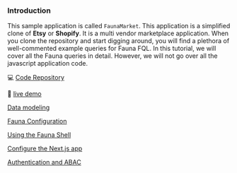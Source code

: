 ### Introduction

This sample application is called `FaunaMarket`. This application is a simplified clone of **Etsy** or **Shopify**. It is a multi vendor marketplace application. When you clone the repository and start digging around, you will find a plethora of well-commented example queries for Fauna FQL. In this tutorial, we will cover all the Fauna queries in detail. However, we will not go over all the javascript application code.

💻 [Code Repository](https://github.com/fauna-labs/fauna-shop-app)

🚀 [live demo](https://fauna-shop-app.vercel.app/)

[Data modeling](Fauna%20FQL%20v10%20Sample%20Application%20176621b3f59145ab8e5e5bcc2875f7ac/Data%20modeling%20503c6ba1dbb044a5af4a79276fc80d2a.md)

[Fauna Configuration](Fauna%20FQL%20v10%20Sample%20Application%20176621b3f59145ab8e5e5bcc2875f7ac/Fauna%20Configuration%205fd6870edf9a49579bcfc712bd28c839.md)

[Using the Fauna Shell](Fauna%20FQL%20v10%20Sample%20Application%20176621b3f59145ab8e5e5bcc2875f7ac/Using%20the%20Fauna%20Shell%207436b68e98184d58ba3954d41d119fb8.md)

[Configure the Next.js app](Fauna%20FQL%20v10%20Sample%20Application%20176621b3f59145ab8e5e5bcc2875f7ac/Configure%20the%20Next%20js%20app%204ed40c7bcf5442f8b00ae44f6cae35fe.md)

[Authentication and ABAC](Fauna%20FQL%20v10%20Sample%20Application%20176621b3f59145ab8e5e5bcc2875f7ac/Authentication%20and%20ABAC%20cde041d7c5974030a9ae0cdd46005e6a.md)